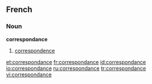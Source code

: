 ==French==
===Noun===
'''correspondance'''
#[[correspondence]]

[[et:correspondance]]
[[fr:correspondance]]
[[id:correspondance]]
[[io:correspondance]]
[[ru:correspondance]]
[[tr:correspondance]]
[[vi:correspondance]]